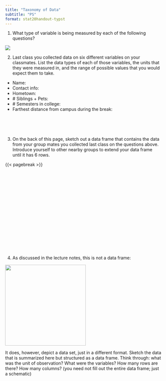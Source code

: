 ```yaml
---
title: "Taxonomy of Data"
subtitle: "PS"
format: stat20handout-typst
---
```


@. What type of variable is being measured by each of the following questions?

   ![](images/variable-types.png)

@. Last class you collected data on six different variables on your classmates. List the data types of each of those variables, the units that they were measured in, and the range of possible values that you would expect them to take.
   
   - Name:
   - Contact info:
   - Hometown:
   - \# Siblings + Pets:
   - \# Semesters in college:
   - Farthest distance from campus during the break:
   
\
\
\

@. On the back of this page, sketch out a data frame that contains the data from your group mates you collected last class on the questions above. Introduce yourself to other nearby groups to extend your data frame until it has 6 rows.

   {{< pagebreak >}}

   \thispagestyle{empty} 

   \
   \
   \
   \
   \
   \
   \
   \
   \
   \
   \
   \
   \
   \
   \

@. As discussed in the lecture notes, this is not a data frame:

   ![](images/alien-contingency-table.png){fig-alt="Contingency table showing the counts of alien color by time of day they were sighted." width="260" fig-align="center"}

   It does, however, depict a data set, just in a different format. Sketch the data that is summarized here but structured as a data frame. Think through: what was the unit of observation? What were the variables? How many rows are there? How many columns? (you need not fill out the entire data frame; just a schematic)